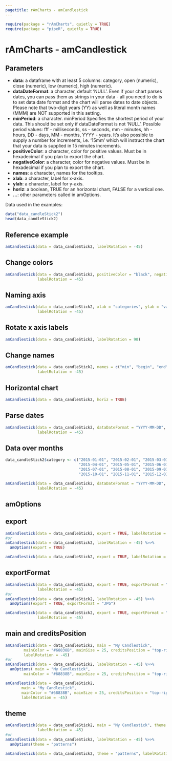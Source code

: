 ```yaml
---
pagetitle: rAmCharts - amCandlestick
---
```


```r
require(package = "rAmCharts", quietly = TRUE)
require(package = "pipeR", quietly = TRUE)
```

<h1>rAmCharts - amCandlestick</h1>

## Parameters

* __data__: a dataframe with at least 5 columns: category, open (numeric), close (numeric), low (numeric), high (numeric). 
* __dataDateFormat__: a character, default 'NULL'. Even if your chart parses dates, you can pass them as strings in your data - all you need to do is to set data date format and the chart will parse dates to date objects. Please note that two-digit years (YY) as well as literal month names (MMM)  are NOT supported in this setting.
* __minPeriod__: a character. minPeriod Specifies the shortest period of your data. This should be set only if dataDateFormat is not 'NULL'. Possible period values: fff - milliseconds, ss - seconds, mm - minutes, hh - hours, DD - days, MM - months, YYYY - years. It's also possible to supply a number for increments, i.e. '15mm' which will instruct the chart that your data is supplied in 15 minutes increments.
* __positiveColor__: a character, color for positive values. Must be in hexadecimal if you plan to export the chart.
* __negativeColor__: a character, color for negative values. Must be in hexadecimal if you plan to export the chart.
* __names__: a character, names for the tooltips.
* __xlab__: a character, label for x-axis.
* __ylab__: a character, label for y-axis.
* __horiz__: a boolean, TRUE for an horizontal chart, FALSE for a vertical one.
* __...__: other parameters called in amOptions. 

Data used in the examples:
```r
data("data_candleStick2")
head(data_candleStick2)
```

## Reference example

```r
amCandlestick(data = data_candleStick2, labelRotation = -45)
```

## Change colors
```r
amCandlestick(data = data_candleStick2, positiveColor = "black", negativeColor = "green", 
              labelRotation = -45)
```

## Naming axis
```r
amCandlestick(data = data_candleStick2, xlab = "categories", ylab = "values", 
              labelRotation = -45)
```

## Rotate x axis labels
```r
amCandlestick(data = data_candleStick2, labelRotation = 90)
```

## Change names
```r
amCandlestick(data = data_candleStick2, names = c("min", "begin", "end", "max"), 
              labelRotation = -45)
```

## Horizontal chart
```r
amCandlestick(data = data_candleStick2, horiz = TRUE)
```

## Parse dates
```r
amCandlestick(data = data_candleStick2, dataDateFormat = "YYYY-MM-DD", 
              labelRotation = -45)
```

## Data over months
```r
data_candleStick2$category <- c("2015-01-01", "2015-02-01", "2015-03-01",
                                "2015-04-01", "2015-05-01", "2015-06-01",
                                "2015-07-01", "2015-08-01", "2015-09-01",
                                "2015-10-01", "2015-11-01", "2015-12-01")

amCandlestick(data = data_candleStick2, dataDateFormat = "YYYY-MM-DD", minPeriod = "MM", 
              labelRotation = -45)
```

<h2 class="partdivtitle">amOptions</h2>

## export
```r
amCandlestick(data = data_candleStick2, export = TRUE, labelRotation = -45)
#or
amCandlestick(data = data_candleStick2, labelRotation = -45) %>>% 
  amOptions(export = TRUE)
```
```r
amCandlestick(data = data_candleStick2, export = TRUE, labelRotation = -45)
```
  
## exportFormat
```r
amCandlestick(data = data_candleStick2, export = TRUE, exportFormat = "JPG", 
              labelRotation = -45)
#or
amCandlestick(data = data_candleStick2, labelRotation = -45) %>>% 
  amOptions(export = TRUE, exportFormat = "JPG")
```
```r
amCandlestick(data = data_candleStick2, export = TRUE, exportFormat = "JPG", 
              labelRotation = -45)
```

## main and creditsPosition
```r
amCandlestick(data = data_candleStick2, main = "My Candlestick",
        mainColor = "#68838B", mainSize = 25, creditsPosition = "top-right", 
        labelRotation = -45)
#or
amCandlestick(data = data_candleStick2, labelRotation = -45) %>>% 
  amOptions( main = "My Candlestick",
        mainColor = "#68838B", mainSize = 25, creditsPosition = "top-right")
```
```r
amCandlestick(data = data_candleStick2, 
       main = "My Candlestick",
       mainColor = "#68838B", mainSize = 25, creditsPosition = "top-right",
       labelRotation = -45)
```

<h2 class="partdivtitle">theme</h2>
```r
amCandlestick(data = data_candleStick2, main = "My Candlestick", theme = "patterns",
              labelRotation = -45)
#or
amCandlestick(data = data_candleStick2, labelRotation = -45) %>>% 
  amOptions(theme = "patterns")
```
```r
amCandlestick(data = data_candleStick2, theme = "patterns", labelRotation = -45)
```
